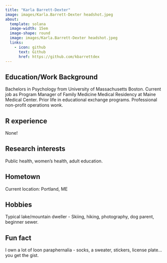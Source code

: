 ```yaml
---
title: "Karla Barrett-Dexter"
image: images/Karla.Barrett-Dexter headshot.jpeg
about:
  template: solana
  image-width: 15em
  image-shape: round
  image: images/Karla.Barrett-Dexter headshot.jpeg
  links:
    - icon: github
      text: Github
      href: https://github.com/kbarrettdex
---
```



## Education/Work Background
Bachelors in Psychology from University of Massachusetts Boston. 
Current job as Program Manager of Family Medicine Medical Residency at Maine Medical Center. 
Prior life in educational exchange programs.
Professional non-profit operations wonk.

## R experience
None!

## Research interests
Public health, women's health, adult education.

## Hometown
Current location: Portland, ME

## Hobbies
Typical lake/mountain dweller - Skiing, hiking, photography, dog parent, beginner sewer.

## Fun fact
I own a lot of loon paraphernalia - socks, a sweater, stickers, license plate...you get the gist.
